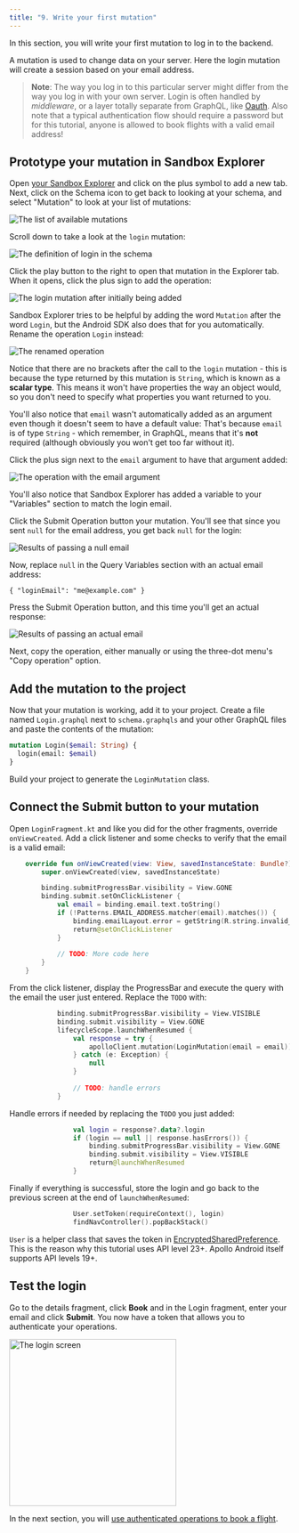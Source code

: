 ```yaml
---
title: "9. Write your first mutation"
---
```


In this section, you will write your first mutation to log in to the backend. 

A mutation is used to change data on your server. Here the login mutation will create a session based on your email address.

> **Note**: The way you log in to this particular server might differ from the way you log in with your own server. Login is often handled by _middleware_, or a layer totally separate from GraphQL, like [Oauth](https://en.wikipedia.org/wiki/OAuth).
> Also note that a typical authentication flow should require a password but for this tutorial, anyone is allowed to book flights with a valid email address!


## Prototype your mutation in Sandbox Explorer

Open [your Sandbox Explorer](https://studio.apollographql.com/sandbox/explorer?endpoint=https%3A%2F%2Fapollo-fullstack-tutorial.herokuapp.com) and click on the plus symbol to add a new tab. Next, click on the Schema icon to get back to looking at your schema, and select "Mutation" to look at your list of mutations: 

<img alt="The list of available mutations" class="screenshot" src="images/sandbox_schema_mutations.png"/>

Scroll down to take a look at the `login` mutation: 

<img alt="The definition of login in the schema" class="screenshot" src="images/schema_login_definition.png"/>

Click the play button to the right to open that mutation in the Explorer tab. When it opens, click the plus sign to add the operation: 

<img alt="The login mutation after initially being added" class="screenshot" src="images/explorer_added_login_mutation.png"/>

Sandbox Explorer tries to be helpful by adding the word `Mutation` after the word `Login`, but the Android SDK also does that for you automatically. Rename the operation `Login` instead: 

<img alt="The renamed operation" class="screenshot" src="images/explorer_login_mutation_rename.png"/>

Notice that there are no brackets after the call to the `login` mutation - this is because the type returned by this mutation is `String`, which is known as a **scalar type**. This means it won't have properties the way an object would, so you don't need to specify what properties you want returned to you. 

You'll also notice that `email` wasn't automatically added as an argument even though it doesn't seem to have a default value: That's because `email` is of type `String` - which remember, in GraphQL, means that it's **not** required (although obviously you won't get too far without it).  

Click the plus sign next to the `email` argument to have that argument added: 

<img alt="The operation with the email argument" class="screenshot" src="images/explorer_login_email_added.png"/>

You'll also notice that Sandbox Explorer has added a variable to your "Variables" section to match the login email. 

Click the Submit Operation button your mutation. You'll see that  since you sent `null` for the email address, you get back `null` for the login: 

<img alt="Results of passing a null email" class="screenshot" src="images/login_mutation_null.png"/>

Now, replace `null` in the Query Variables section with an actual email address:

```json:title=(Sandbox%20Explorer)
{ "loginEmail": "me@example.com" }
```

Press the Submit Operation button, and this time you'll get an actual response:

<img alt="Results of passing an actual email" class="screenshot" src="images/login_mutation_email.png"/>

Next, copy the operation, either manually or using the three-dot menu's "Copy operation" option. 		

## Add the mutation to the project

Now that your mutation is working, add it to your project. Create a file named `Login.graphql` next to `schema.graphqls` and your other GraphQL files and paste the contents of the mutation:

```graphql:title=app/src/main/graphql/com/example/rocketreserver/Login.graphql
mutation Login($email: String) {
  login(email: $email)
}
```

Build your project to generate the `LoginMutation` class.

## Connect the Submit button to your mutation

Open `LoginFragment.kt` and like you did for the other fragments, override `onViewCreated`. Add a click listener and some checks to verify that the email is a valid email:

```kotlin:title=app/src/main/java/com/example/rocketreserver/LoginFragment.kt
    override fun onViewCreated(view: View, savedInstanceState: Bundle?) {
        super.onViewCreated(view, savedInstanceState)

        binding.submitProgressBar.visibility = View.GONE
        binding.submit.setOnClickListener {
            val email = binding.email.text.toString()
            if (!Patterns.EMAIL_ADDRESS.matcher(email).matches()) {
                binding.emailLayout.error = getString(R.string.invalid_email)
                return@setOnClickListener
            }
            
            // TODO: More code here
        }
    }
```

From the click listener, display the ProgressBar and execute the query with the email the user just entered. Replace the `TODO` with:

```kotlin:title=app/src/main/java/com/example/rocketreserver/LoginFragment.kt
            binding.submitProgressBar.visibility = View.VISIBLE
            binding.submit.visibility = View.GONE
            lifecycleScope.launchWhenResumed {
                val response = try {
                    apolloClient.mutation(LoginMutation(email = email)).execute()
                } catch (e: Exception) {
                    null
                }
                
                // TODO: handle errors
            }
```

Handle errors if needed by replacing the `TODO` you just added:

```kotlin:title=app/src/main/java/com/example/rocketreserver/LoginFragment.kt
                val login = response?.data?.login
                if (login == null || response.hasErrors()) {
                    binding.submitProgressBar.visibility = View.GONE
                    binding.submit.visibility = View.VISIBLE
                    return@launchWhenResumed
                }
```

Finally if everything is successful, store the login and go back to the previous screen at the end of `launchWhenResumed`:

```kotlin:title=app/src/main/java/com/example/rocketreserver/LoginFragment.kt
                User.setToken(requireContext(), login)
                findNavController().popBackStack()
```

`User` is a helper class that saves the token in [EncryptedSharedPreference](https://developer.android.com/reference/androidx/security/crypto/EncryptedSharedPreferences). This is the reason why this tutorial uses API level 23+. Apollo Android itself supports API levels 19+.

## Test the login

Go to the details fragment, click **Book** and in the Login fragment, enter your email and click **Submit**. You now have a token that allows you to authenticate your operations.

<img src="images/login_screen.png" alt="The login screen" class="screenshot" width="300"/>

In the next section, you will [use authenticated operations to book a flight](10-authenticate-your-queries).
